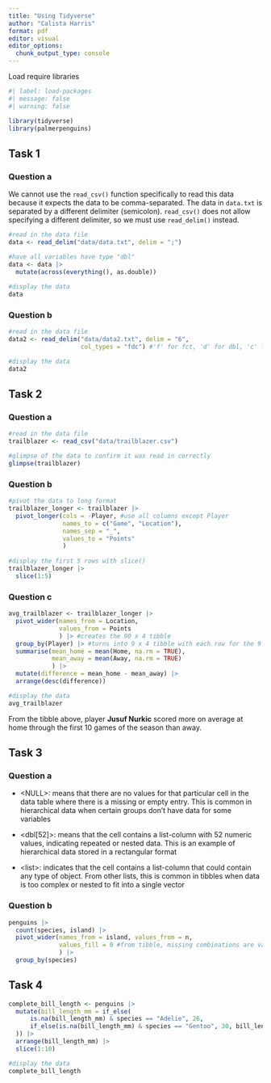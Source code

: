 ```yaml
---
title: "Using Tidyverse"
author: "Calista Harris"
format: pdf
editor: visual
editor_options: 
  chunk_output_type: console
---
```


Load require libraries

```r
#| label: load-packages
#| message: false
#| warning: false

library(tidyverse)
library(palmerpenguins)
```

## Task 1

### Question a

We cannot use the `read_csv()` function specifically to read this data because it expects the data to be comma-separated. The data in `data.txt` is separated by a different delimiter (semicolon). `read_csv()` does not allow specifying a different delimiter, so we must use `read_delim()` instead.

```r
#read in the data file
data <- read_delim("data/data.txt", delim = ";")

#have all variables have type "dbl"
data <- data |>
  mutate(across(everything(), as.double))
  
#display the data
data
```

### Question b

```r
#read in the data file
data2 <- read_delim("data/data2.txt", delim = "6",
                    col_types = "fdc") #'f' for fct, 'd' for dbl, 'c' for chr

#display the data
data2
```

\newpage

## Task 2

### Question a

```r
#read in the data file
trailblazer <- read_csv("data/trailblazer.csv")

#glimpse of the data to confirm it was read in correctly 
glimpse(trailblazer)
```

\newpage

### Question b

```r
#pivot the data to long format
trailblazer_longer <- trailblazer |> 
  pivot_longer(cols = -Player, #use all columns except Player
               names_to = c("Game", "Location"), 
               names_sep = "_",
               values_to = "Points"
               )
  
#display the first 5 rows with slice()
trailblazer_longer |> 
  slice(1:5)
```

### Question c

```r
avg_trailblazer <- trailblazer_longer |> 
  pivot_wider(names_from = Location,
              values_from = Points
              ) |> #creates the 90 x 4 tibble 
  group_by(Player) |> #turns into 9 x 4 tibble with each row for the 9 players
  summarise(mean_home = mean(Home, na.rm = TRUE),
            mean_away = mean(Away, na.rm = TRUE)
            ) |>
  mutate(difference = mean_home - mean_away) |>
  arrange(desc(difference))

#display the data
avg_trailblazer
```

From the tibble above, player **Jusuf Nurkic** scored more on average at home through the first 10 games of the season than away.

\newpage

## Task 3

### Question a

-   \<NULL\>: means that there are no values for that particular cell in the data table where there is a missing or empty entry. This is common in hierarchical data when certain groups don’t have data for some variables 

-   \<dbl[52]\>: means that the cell contains a list-column with 52 numeric values, indicating repeated or nested data. This is an example of hierarchical data stored in a rectangular format 

-   \<list\>: indicates that the cell contains a list-column that could contain any type of object. From other lists, this is common in tibbles when data is too complex or nested to fit into a single vector 

### Question b

```r
penguins |> 
  count(species, island) |> 
  pivot_wider(names_from = island, values_from = n,
              values_fill = 0 #from tibble, missing combinations are value 0
              ) |>
  group_by(species)
```

\newpage

## Task 4
```r
complete_bill_length <- penguins |> 
  mutate(bill_length_mm = if_else(
      is.na(bill_length_mm) & species == "Adelie", 26,
      if_else(is.na(bill_length_mm) & species == "Gentoo", 30, bill_length_mm)
  )) |> 
  arrange(bill_length_mm) |> 
  slice(1:10)

#display the data
complete_bill_length
```











